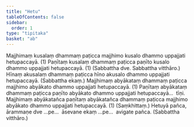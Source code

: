 ```yaml
---
title: "Hetu"
tableOfContents: false
sidebar:
  order: 1
type: "tipitaka"
basket: "ab"
---
```



<DynamicBreadcrumb />

<Division number="30">

<Paragraph number="391">
Majjhimaṃ kusalaṃ dhammaṃ paṭicca majjhimo kusalo dhammo uppajjati hetupaccayā. (1)
</Paragraph>

<Paragraph number="392">
Paṇītaṃ kusalaṃ dhammaṃ paṭicca paṇīto kusalo dhammo uppajjati hetupaccayā. (1) (Sabbattha dve. Sabbattha vitthāro.)
</Paragraph>

</Division>
<Division number="31">

<Paragraph number="393">
Hīnaṃ akusalaṃ dhammaṃ paṭicca hīno akusalo dhammo uppajjati hetupaccayā. (Sabbattha ekaṃ.)
</Paragraph>

</Division>
<Division number="32">

<Paragraph number="394">
Majjhimaṃ abyākataṃ dhammaṃ paṭicca majjhimo abyākato dhammo uppajjati hetupaccayā. (1)
</Paragraph>

<Paragraph number="395">
Paṇītaṃ abyākataṃ dhammaṃ paṭicca paṇīto abyākato dhammo uppajjati hetupaccayā…  tīṇi.
</Paragraph>

<Paragraph number="396">
Majjhimaṃ abyākatañca paṇītaṃ abyākatañca dhammaṃ paṭicca majjhimo abyākato dhammo uppajjati hetupaccayā. (1) (Saṃkhittaṃ.)
</Paragraph>

<Paragraph number="397">
Hetuyā pañca, ārammaṇe dve …pe…  āsevane ekaṃ …pe…  avigate pañca. (Sabbattha vitthāro.)
</Paragraph>
</Division>